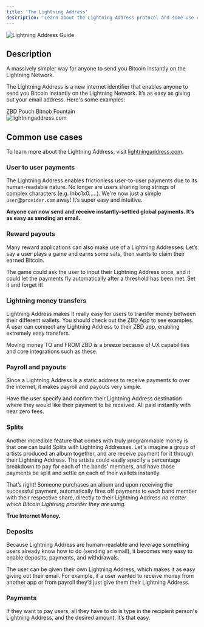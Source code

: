 ```yaml
---
title: 'The Lightning Address'
description: 'Learn about the Lightning Address protocol and some use cases (andre@zbd.gg).'
---
```


<Frame type="glass" caption="Lightning Address Guide">
  <img src="/img/ZxSYPXB.png" alt="Lightning Address Guide" />
</Frame>
<br />

## Description

A massively simpler way for anyone to send you Bitcoin instantly on the Lightning Network.

The Lightning Address is a new internet identifier that enables anyone to send you Bitcoin instantly on the Lightning Network. It’s as easy as giving out your email address. Here's some examples:

<CardGroup cols={2}>
  <Card title="andre@zbd.gg" href="https://zbd.one/download">
    ZBD
  </Card>
  <Card title="ethan@pouch.ph" href="https://pouch.ph">
    Pouch
  </Card>
  <Card title="bernard@bitnob.io" href="https://bitnob.io">
    Bitnob
  </Card>
  <Card title="oscar@fountain.fm" href="https://fountain.fm">
    Fountain
  </Card>
</CardGroup>

<br />

<Frame type="glass" caption="Lightning Address (lightningaddress.com)">
  <img src="/img/v2/lightningaddresscom.png" alt="lightningaddress.com" />
</Frame>

<br />

## Common use cases

To learn more about the Lightning Address, visit [lightningaddress.com](https://lightningaddress.com).

### User to user payments

The Lightning Address enables frictionless user-to-user payments due to its human-readable nature. No longer are users sharing long strings of complex characters (e.g. lnbc1x0.....). We're now just a simple `user`@`provider.com` away! It’s super easy and intuitive.

**Anyone can now send and receive instantly-settled global payments. It’s as easy as sending an email.**

### Reward payouts

Many reward applications can also make use of a Lightning Addresses. Let’s say a user plays a game and earns some sats, then wants to claim their earned Bitcoin.

The game could ask the user to input their Lightning Address once, and it could let the payments fly automatically after a threshold has been met. Set it and forget it!

### Lightning money transfers

Lightning Address makes it really easy for users to transfer money between their different wallets. You should check out the ZBD App to see examples. A user can connect any Lightning Address to their ZBD app, enabling extremely easy transfers.

Moving money TO and FROM ZBD is a breeze because of UX capabilities and core integrations such as these.

### Payroll and payouts

Since a Lightning Address is a static address to receive payments to over the internet, it makes payroll and payouts very simple.

Have the user specify and confirm their Lightning Address destination where they would like their payment to be received. All paid instantly with near zero fees.

### Splits

Another incredible feature that comes with truly programmable money is that one can build Splits with Lightning Addresses. Let's imagine a group of artists produced an album together, and are receive payment for it through their Lightning Address. The artists could easily specify a percentage breakdown to pay for each of the bands' members, and have those payments be split and settle on each of their wallets instantly.

That’s right! Someone purchases an album and upon receiving the successful payment, automatically fires off payments to each band member with their respective share, directly to their Lightning Address _no matter which Bitcoin Lightning provider they are using._

**True Internet Money.**

### Deposits

Because Lightning Address are human-readable and leverage something users already know how to do (sending an email), it becomes very easy to enable deposits, payments, and withdrawals.

The user can be given their own Lightning Address, which makes it as easy giving out their email. For example, if a user wanted to receive money from another app or from payroll they’d just give them their Lightning Address.

### Payments

If they want to pay users, all they have to do is type in the recipient person's Lightning Address, and the desired amount. It’s that easy.